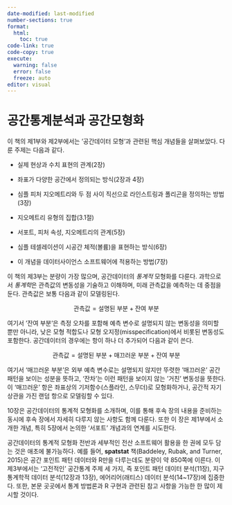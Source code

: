```yaml
---
date-modified: last-modified
number-sections: true
format: 
  html: 
    toc: true
code-link: true
code-copy: true
execute: 
  warning: false
  error: false
  freeze: auto
editor: visual
---
```


# 공간통계분석과 공간모형화

이 책의 제1부와 제2부에서는 '공간데이터 모형'과 관련된 핵심 개념들을 살펴보았다. 다룬 주제는 다음과 같다.

-   실제 현상과 수치 표현의 관계(2장)

-   좌표가 다양한 공간에서 정의되는 방식(2장과 4장)

-   심플 피처 지오메트리와 두 점 사이 직선으로 라인스트링과 폴리곤을 정의하는 방법(3장)

-   지오메트리 유형의 집합(3.1절)

-   서포트, 피처 속성, 지오메트리의 관계(5장)

-   심플 테셀레이션이 시공간 체적(볼륨)을 표현하는 방식(6장)

-   이 개념을 데이터사이언스 소프트웨어에 적용하는 방법(7장)

이 책의 제3부는 분량이 가장 많으며, 공간데이터의 *통계적* 모형화를 다룬다. 과학으로서 *통계학*은 관측값의 변동성을 기술하고 이해하며, 미래 관측값을 예측하는 데 중점을 둔다. 관측값은 보통 다음과 같이 모델링된다.

$$
\text{관측값}=\text{설명된 부분}+\text{잔여 부분}
$$

여기서 '잔여 부분'은 측정 오차를 포함해 예측 변수로 설명되지 않는 변동성을 의미할 뿐만 아니라, 낮은 모형 적합도나 모형 오지정(misspecification)에서 비롯된 변동성도 포함한다. 공간데이터의 경우에는 항이 하나 더 추가되어 다음과 같이 쓴다.

$$
\text{관측값}=\text{설명된 부분}+\text{매끄러운 부분}+\text{잔여 부분}
$$

여기서 '매끄러운 부분'은 외부 예측 변수로는 설명되지 않지만 뚜렷한 '매끄러운' 공간 패턴을 보이는 성분을 뜻하고, '잔차'는 이런 패턴을 보이지 않는 '거친' 변동성을 뜻한다. 이 '매끄러운' 항은 좌표상의 기저함수(스플라인, 스무더)로 모형화하거나, 공간적 자기상관을 가진 랜덤 항으로 모델링할 수 있다.

10장은 공간데이터의 통계적 모형화를 소개하며, 이를 통해 후속 장의 내용을 준비하는 동시에 후속 장에서 자세히 다루지 않는 사항도 함께 다룬다. 또한 이 장은 제1부에서 소개한 개념, 특히 5장에서 논의한 ‘서포트’ 개념과의 연계를 시도한다.

공간데이터의 통계적 모형화 전반과 세부적인 전산 소프트웨어 활용을 한 권에 모두 담는 것은 애초에 불가능하다. 예를 들어, **spatstat** 책(Baddeley, Rubak, and Turner, 2015)은 공간 포인트 패턴 데이터와 R만을 다루는데도 분량이 약 850쪽에 이른다. 이 제3부에서는 ‘고전적인’ 공간통계 주제 세 가지, 즉 포인트 패턴 데이터 분석(11장), 지구통계학적 데이터 분석(12장과 13장), 에어리어(래티스) 데이터 분석(14\~17장)에 집중한다. 또한, 본문 곳곳에서 통계 방법론과 R 구현과 관련된 참고 사항을 가능한 한 많이 제시할 것이다.
